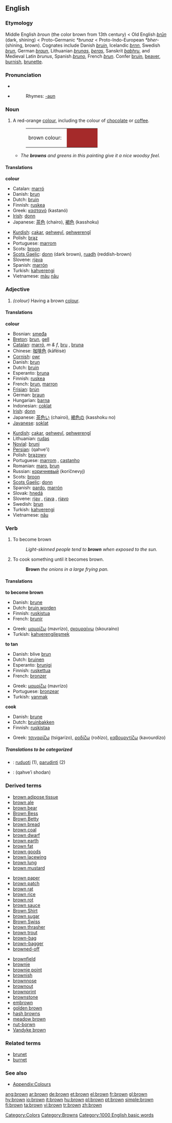 {{see|Brown}}
{{wikipedia}}
==English==

===Etymology===
Middle English ''broun'' (the color brown from 13th century) < Old English ''[[brun|brūn]]'' (dark, shining) < Proto-Germanic ''*brunaz'' < Proto-Indo-European ''*bher-'' (shining, brown). Cognates include Danish ''[[bruin]]'', Icelandic ''[[brnn]]'', Swedish ''[[brun]]'', German ''[[braun]]'', Lithuanian ''[[brunas]]'', ''[[beras]]'', Sanskrit ''[[babhru]]'', and Medieval Latin ''brunus'', Spanish ''[[bruno]]'', French ''[[brun]]''. Confer [[bruin]], [[beaver]], [[burnish]], [[brunette]].

===Pronunciation===
*{{IPA|/braʊn/}}
*{{audio|en-us-brown.ogg|Audio (US)}}
*:Rhymes: [[Rhymes:English:-aʊn|-aʊn]]

===Noun===
{{en-noun}}

# A red-orange [[colour]], including the colour of [[chocolate]] or [[coffee]].
#:<table><tr><td>brown colour: &nbsp;</td><td bgcolor="brown" width="80">&nbsp; </td></tr></table>
#* ''The '''browns''' and greens in this painting give it a nice woodsy feel.''

====Translations====
'''colour'''
{{top}}
*Catalan: [[marró]]
*Danish: [[brun]]
*Dutch: [[bruin]]
*Finnish: [[ruskea]]
*Greek: [[καστανό]] (kastanó) {{n}}
*[[Irish]]: [[donn]]
*Japanese: [[茶色]] (chairo), [[褐色]] (kasshoku)
{{mid}}
*[[Kurdish]]: [[çakar]], [[qehweyî]], [[qehwerengî]]
*Polish: [[brąz]] {{m}}
*Portuguese: [[marrom]]
*Scots: [[broon]]
*[[Scots Gaelic]]: [[donn]] (dark brown), [[ruadh]] (reddish-brown)
*Slovene: [[rjava]] {{f}}
*Spanish: [[marrón]]
*Turkish: [[kahverengi]]
*Vietnamese: [[màu]] [[nâu]]
{{bottom}}

===Adjective===
{{en-adj-both}}

# ''(colour)'' Having a brown [[colour]].

====Translations====
'''colour'''
{{top}}
*Bosnian: [[smeđa]] {{f}}
*[[Breton]]: [[brun]], [[gell]]
*[[Catalan]]: [[marró]], ''m & f'', [[bru]] {{m}}, [[bruna]] {{f}}
*Chinese: [[咖啡色]] (kāfēisè)
*[[Cornish]]: [[owr]]
*Danish: [[brun]]
*Dutch: [[bruin]]
*Esperanto: [[bruna]]
*Finnish: [[ruskea]]
*French: [[brun]], [[marron]]
*[[Frisian]]: [[brún]]
*German: [[braun]]
*Hungarian: [[barna]]
*Indonesian: [[coklat]]
*[[w:Irish language|Irish]]: [[donn]]
*Japanese: [[茶色い]] (chairoi), [[褐色]]の (kasshoku no)
*[[Javanese]]: [[soklat]]
{{mid}}
*[[Kurdish]]: [[çakar]], [[qehweyî]], [[qehwerengî]]
*Lithuanian: [[rudas]] {{m}}
*[[Novial]]: [[bruni]]
*[[Persian]]: {{FAchar|[[قهوه‌ای]]}} (qahve’i)
*Polish: [[brązowy]] {{m}}
*Portuguese: [[marrom]] {{m}}, [[castanho]] {{m}}
*Romanian: [[maro]], [[brun]]
*Russian: [[коричневый]] (koríčnevyj)
*Scots: [[broon]]
*[[Scots Gaelic]]: [[donn]]
*Spanish: [[pardo]],  [[marrón]]
*Slovak: [[hnedá]]
*Slovene: [[rjav]] {{m}}, [[rjava]] {{f}}, [[rjavo]] {{n}}
*Swedish: [[brun]]
*Turkish: [[kahverengi]]
*Vietnamese: [[nâu]]
{{bottom}}

===Verb===
{{en-infl-reg-consonant|brown||}}

# To become brown
#: ''Light-skinned people tend to '''brown''' when exposed to the sun.''
# {{cattag|Cooking}} To cook something until it becomes brown.
#: '''Brown''' ''the onions in a large frying pan.''

====Translations====
'''to become brown'''
{{top}}
*Danish: [[brune]]
*Dutch: [[bruin worden]]
*Finnish: [[ruskistua]]
*French: [[brunir]]
{{mid}}
*Greek: [[μαυρίζω]] (mavrízo), [[σκουραίνω]] (skouraíno)
*Turkish: [[kahverengileşmek]]
{{bottom}}

'''to tan'''
{{top}}
*Danish: blive [[brun]]
*Dutch: [[bruinen]]
*Esperanto: [[brunigi]]
*Finnish: [[ruskettua]]
*French: [[bronzer]]
{{mid}}
*Greek: [[μαυρίζω]] (mavrízo)
*Portuguese: [[bronzear]]
*Turkish: [[yanmak]]
{{bottom}}

'''cook'''
{{top}}
*Danish: [[brune]]
*Dutch: [[bruinbakken]]
*Finnish: [[ruskistaa]]
{{mid}}
*Greek: [[τσιγαρίζω]] (tsigarízo), [[ροδίζω]] (roðízo), [[καβουρντίζω]] (kavourdízo)
{{bottom}}

=====Translations to be categorized=====
{{checktrans}}
<!--Remove this section once all of the translations below have been moved into the tables above.-->
*{{ttbc|Lithuanian}}: [[ruduoti]] (1), [[parudinti]] (2)
*{{ttbc|Persian}}: {{FAchar|[[قهوهای شدن]]}} (qahve’i shodan)

===Derived terms===
{{top3}}
*[[brown adipose tissue]]
*[[brown ale]]
*[[brown bear]]
*[[Brown Bess]]
*[[Brown Betty]]
*[[brown bread]]
*[[brown coal]]
*[[brown dwarf]]
*[[brown earth]]
*[[brown fat]]
*[[brown goods]]
*[[brown lacewing]]
*[[brown lung]]
*[[brown mustard]]
{{mid3}}
*[[brown paper]]
*[[brown patch]]
*[[brown rat]]
*[[brown rice]]
*[[brown rot]]
*[[brown sauce]]
*[[Brown Shirt]]
*[[brown sugar]]
*[[Brown Swiss]]
*[[brown thrasher]]
*[[brown trout]]
*[[brown-bag]]
*[[brown-bagger]]
*[[browned-off]]
{{mid3}}
*[[brownfield]]
*[[brownie]]
*[[brownie point]]
*[[brownish]]
*[[brownnose]]
*[[brownout]]
*[[brownprint]]
*[[brownstone]]
*[[embrown]]
*[[golden brown]]
*[[hash browns]]
*[[meadow brown]]
*[[nut-borwn]]
*[[Vandyke brown]]
{{bottom}}

===Related terms===
*[[brunet]]
*[[burnet]]

===See also===
*[[Wiktionary_Appendix:Colours|Appendix:Colours]]

[[Category:Colors]]
[[Category:Browns]]
[[Category:1000 English basic words]]

[[ang:brown]]
[[ar:brown]]
[[de:brown]]
[[et:brown]]
[[el:brown]]
[[fr:brown]]
[[gl:brown]]
[[hy:brown]]
[[io:brown]]
[[it:brown]]
[[hu:brown]]
[[pl:brown]]
[[pt:brown]]
[[simple:brown]]
[[fi:brown]]
[[ta:brown]]
[[vi:brown]]
[[tr:brown]]
[[zh:brown]]